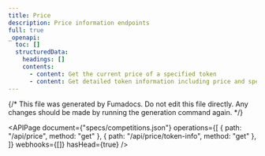 ```yaml
---
title: Price
description: Price information endpoints
full: true
_openapi:
  toc: []
  structuredData:
    headings: []
    contents:
      - content: Get the current price of a specified token
      - content: Get detailed token information including price and specific chain
---
```


{/* This file was generated by Fumadocs. Do not edit this file directly. Any changes should be made by running the generation command again. */}

<APIPage
  document={"specs/competitions.json"}
  operations={[
    { path: "/api/price", method: "get" },
    { path: "/api/price/token-info", method: "get" },
  ]}
  webhooks={[]}
  hasHead={true}
/>

